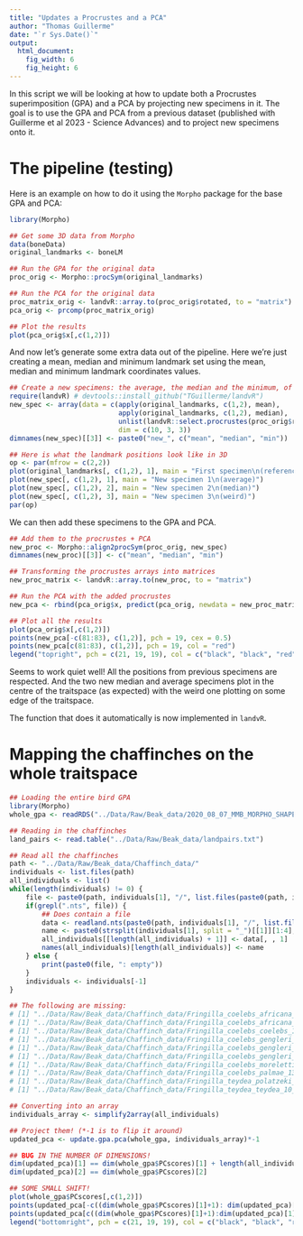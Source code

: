 ```yaml
---
title: "Updates a Procrustes and a PCA"
author: "Thomas Guillerme"
date: "`r Sys.Date()`"
output:
  html_document:
    fig_width: 6
    fig_height: 6
---
```


In this script we will be looking at how to update both a Procrustes superimposition (GPA) and a PCA by projecting new specimens in it.
The goal is to use the GPA and PCA from a previous dataset (published with Guillerme et al 2023 - Science Advances) and to project new specimens onto it.

# The pipeline (testing)

Here is an example on how to do it using the `Morpho` package for the base GPA and PCA:

```r
library(Morpho)

## Get some 3D data from Morpho
data(boneData)
original_landmarks <- boneLM

## Run the GPA for the original data
proc_orig <- Morpho::procSym(original_landmarks)

## Run the PCA for the original data
proc_matrix_orig <- landvR::array.to(proc_orig$rotated, to = "matrix")
pca_orig <- prcomp(proc_matrix_orig)

## Plot the results
plot(pca_orig$x[,c(1,2)])
```

And now let's generate some extra data out of the pipeline.
Here we're just creating a mean, median and minimum landmark set using the mean, median and minimum landmark coordinates values.

```r
## Create a new specimens: the average, the median and the minimum, of all bones)
require(landvR) # devtools::install_github("TGuillerme/landvR")
new_spec <- array(data = c(apply(original_landmarks, c(1,2), mean),
                           apply(original_landmarks, c(1,2), median),
                           unlist(landvR::select.procrustes(proc_orig$rotated, selector = min))),
                           dim = c(10, 3, 3))
dimnames(new_spec)[[3]] <- paste0("new_", c("mean", "median", "min"))

## Here is what the landmark positions look like in 3D
op <- par(mfrow = c(2,2))
plot(original_landmarks[, c(1,2), 1], main = "First specimen\n(reference from real dataset)")
plot(new_spec[, c(1,2), 1], main = "New specimen 1\n(average)")
plot(new_spec[, c(1,2), 2], main = "New specimen 2\n(median)")
plot(new_spec[, c(1,2), 3], main = "New specimen 3\n(weird)")
par(op)
```

We can then add these specimens to the GPA and PCA.

```r
## Add them to the procrustes + PCA
new_proc <- Morpho::align2procSym(proc_orig, new_spec)
dimnames(new_proc)[[3]] <- c("mean", "median", "min")

## Transforming the procrustes arrays into matrices
new_proc_matrix <- landvR::array.to(new_proc, to = "matrix")

## Run the PCA with the added procrustes
new_pca <- rbind(pca_orig$x, predict(pca_orig, newdata = new_proc_matrix))

## Plot all the results
plot(pca_orig$x[,c(1,2)])
points(new_pca[-c(81:83), c(1,2)], pch = 19, cex = 0.5)
points(new_pca[c(81:83), c(1,2)], pch = 19, col = "red")
legend("topright", pch = c(21, 19, 19), col = c("black", "black", "red"), pt.cex = c(1, 0.5, 1), legend = c("original PCA", "updated PCA", "new specimen"))
```

Seems to work quiet well!
All the positions from previous specimens are respected.
And the two new median and average specimens plot in the centre of the traitspace (as expected) with the weird one plotting on some edge of the traitspace.

The function that does it automatically is now implemented in `landvR`.

# Mapping the chaffinches on the whole traitspace

```r
## Loading the entire bird GPA
library(Morpho)
whole_gpa <- readRDS("../Data/Raw/Beak_data/2020_08_07_MMB_MORPHO_SHAPESPACE_FULL.rds")

## Reading in the chaffinches
land_pairs <- read.table("../Data/Raw/Beak_data/landpairs.txt")

## Read all the chaffinches
path <- "../Data/Raw/Beak_data/Chaffinch_data/"
individuals <- list.files(path)
all_individuals <- list()
while(length(individuals) != 0) {
    file <- paste0(path, individuals[1], "/", list.files(paste0(path, individuals[1]))) 
    if(grepl(".nts", file)) { 
        ## Does contain a file
        data <- readland.nts(paste0(path, individuals[1], "/", list.files(paste0(path, individuals[1]))))
        name <- paste0(strsplit(individuals[1], split = "_")[[1]][1:4], collapse = "_")
        all_individuals[[length(all_individuals) + 1]] <- data[, , 1]
        names(all_individuals)[length(all_individuals)] <- name
    } else {
        print(paste0(file, ": empty"))
    }
    individuals <- individuals[-1]
}

## The following are missing:
# [1] "../Data/Raw/Beak_data/Chaffinch_data/Fringilla_coelebs_africana_14_intraspecific/: empty"
# [1] "../Data/Raw/Beak_data/Chaffinch_data/Fringilla_coelebs_africana_19_intraspecific/: empty"
# [1] "../Data/Raw/Beak_data/Chaffinch_data/Fringilla_coelebs_coelebs_1_intraspecific/: empty"
# [1] "../Data/Raw/Beak_data/Chaffinch_data/Fringilla_coelebs_gengleri_1_intraspecific/: empty"
# [1] "../Data/Raw/Beak_data/Chaffinch_data/Fringilla_coelebs_gengleri_21_intraspecific/: empty"
# [1] "../Data/Raw/Beak_data/Chaffinch_data/Fringilla_coelebs_gengleri_5_intraspecific/: empty"
# [1] "../Data/Raw/Beak_data/Chaffinch_data/Fringilla_coelebs_moreletti_11_intraspecific/: empty"
# [1] "../Data/Raw/Beak_data/Chaffinch_data/Fringilla_coelebs_palmae_13_intraspecific/: empty"
# [1] "../Data/Raw/Beak_data/Chaffinch_data/Fringilla_teydea_polatzeki_1_intraspecific/: empty"
# [1] "../Data/Raw/Beak_data/Chaffinch_data/Fringilla_teydea_teydea_10_intraspecific/: empty"

## Converting into an array
individuals_array <- simplify2array(all_individuals)

## Project them! (*-1 is to flip it around)
updated_pca <- update.gpa.pca(whole_gpa, individuals_array)*-1

## BUG IN THE NUMBER OF DIMENSIONS!
dim(updated_pca)[1] == dim(whole_gpa$PCscores)[1] + length(all_individuals)
dim(updated_pca)[2] == dim(whole_gpa$PCscores)[2]

## SOME SMALL SHIFT!
plot(whole_gpa$PCscores[,c(1,2)])
points(updated_pca[-c((dim(whole_gpa$PCscores)[1]+1): dim(updated_pca)[1]), c(1,2)], pch = 19, cex = 0.5)
points(updated_pca[c((dim(whole_gpa$PCscores)[1]+1):dim(updated_pca)[1]), c(1,2)], pch = 19, cex = 0.5, col = "red")
legend("bottomright", pch = c(21, 19, 19), col = c("black", "black", "red"), pt.cex = c(1, 0.5, 1), legend = c("original PCA", "updated PCA", "new specimen"))
```
